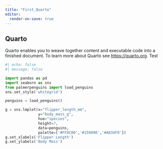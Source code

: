 ```yaml
---
title: "First_Quarto"
editor:
  render-on-save: true
---
```


## Quarto

Quarto enables you to weave together content and executable code into a finished document. To learn more about Quarto see <https://quarto.org>. Test

```python
#| echo: false
#| message: false

import pandas as pd
import seaborn as sns 
from palmerpenguins import load_penguins
sns.set_style('whitegrid')

penguins = load_penguins()

g = sns.lmplot(x="flipper_length_mm",
               y="body_mass_g",
               hue="species",
               height=7,
               data=penguins,
               palette=['#FF8C00','#159090','#A034F0'])
g.set_xlabels('Flipper Length')
g.set_ylabels('Body Mass')
```

